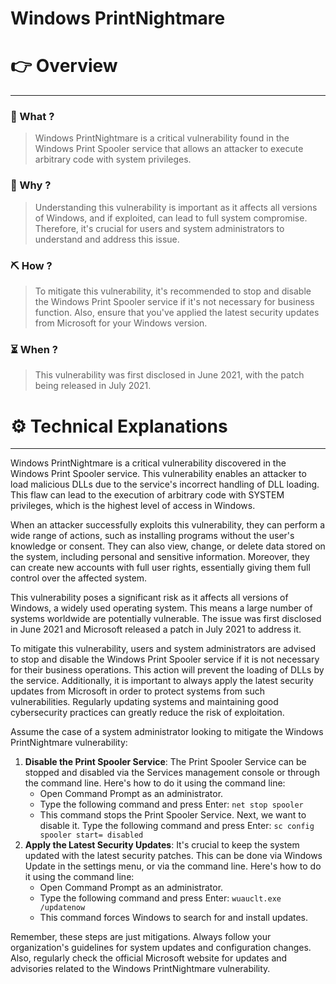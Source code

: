 # Windows PrintNightmare


# 👉 Overview

---

### 👀 What ?

> Windows PrintNightmare is a critical vulnerability found in the Windows Print Spooler service that allows an attacker to execute arbitrary code with system privileges.
> 

### 🧐 Why ?

> Understanding this vulnerability is important as it affects all versions of Windows, and if exploited, can lead to full system compromise. Therefore, it's crucial for users and system administrators to understand and address this issue.
> 

### ⛏️ How ?

> To mitigate this vulnerability, it's recommended to stop and disable the Windows Print Spooler service if it's not necessary for business function. Also, ensure that you've applied the latest security updates from Microsoft for your Windows version.
> 

### ⏳ When ?

> This vulnerability was first disclosed in June 2021, with the patch being released in July 2021.
> 

# ⚙️ Technical Explanations

---

Windows PrintNightmare is a critical vulnerability discovered in the Windows Print Spooler service. This vulnerability enables an attacker to load malicious DLLs due to the service's incorrect handling of DLL loading. This flaw can lead to the execution of arbitrary code with SYSTEM privileges, which is the highest level of access in Windows.

When an attacker successfully exploits this vulnerability, they can perform a wide range of actions, such as installing programs without the user's knowledge or consent. They can also view, change, or delete data stored on the system, including personal and sensitive information. Moreover, they can create new accounts with full user rights, essentially giving them full control over the affected system.

This vulnerability poses a significant risk as it affects all versions of Windows, a widely used operating system. This means a large number of systems worldwide are potentially vulnerable. The issue was first disclosed in June 2021 and Microsoft released a patch in July 2021 to address it.

To mitigate this vulnerability, users and system administrators are advised to stop and disable the Windows Print Spooler service if it is not necessary for their business operations. This action will prevent the loading of DLLs by the service. Additionally, it is important to always apply the latest security updates from Microsoft in order to protect systems from such vulnerabilities. Regularly updating systems and maintaining good cybersecurity practices can greatly reduce the risk of exploitation.

Assume the case of a system administrator looking to mitigate the Windows PrintNightmare vulnerability:

1. **Disable the Print Spooler Service**: The Print Spooler Service can be stopped and disabled via the Services management console or through the command line. Here's how to do it using the command line:
    - Open Command Prompt as an administrator.
    - Type the following command and press Enter: `net stop spooler`
    - This command stops the Print Spooler Service. Next, we want to disable it. Type the following command and press Enter: `sc config spooler start= disabled`
2. **Apply the Latest Security Updates**: It's crucial to keep the system updated with the latest security patches. This can be done via Windows Update in the settings menu, or via the command line. Here's how to do it using the command line:
    - Open Command Prompt as an administrator.
    - Type the following command and press Enter: `wuauclt.exe /updatenow`
    - This command forces Windows to search for and install updates.

Remember, these steps are just mitigations. Always follow your organization's guidelines for system updates and configuration changes. Also, regularly check the official Microsoft website for updates and advisories related to the Windows PrintNightmare vulnerability.
